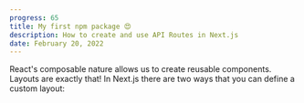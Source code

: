 ```yaml
---
progress: 65
title: My first npm package 😍
description: How to create and use API Routes in Next.js
date: February 20, 2022
---
```


React's composable nature allows us to create reusable components. Layouts are exactly that! In Next.js there are two ways that you can define a custom layout:

